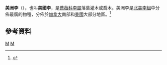 {{Multiple issues|
{{Expand language|1=en|time=2021-03-15T23:52:54+00:00}}
{{Refimprove|time=2021-03-15T23:52:54+00:00}}
}}
{{Speciesbox
| image = Prunus_americana.jpg
| display_parents = 2
| genus = Prunus
| parent = Prunus sect. Prunocerasus
| species = americana
| authority = Marsh.
| range_map = Prunus americana range map 1.png
| range_map_caption = 美洲李分佈
}}

'''美洲李'''（{{lang-xm|Prunus americana}}），也叫'''美國李'''，是[[薔薇科|薔薇科]][[李屬|李屬]]落葉灌木或喬木。美洲李是[[北美李組|北美李組]]中分佈最廣的物種，分佈於[[加拿大|加拿大]]南部和[[美國|美國]]大部分地區。<ref>{{Cite web|title=''Prunus americana'' in Flora of North America|url=http://efloras.org/florataxon.aspx?flora_id=1&taxon_id=242417055|accessdate=2021-02-22|work=eFloras.org|archive-date=2016-03-04|archive-url=https://web.archive.org/web/20160304103019/http://www.efloras.org/florataxon.aspx?flora_id=1&taxon_id=242417055|dead-url=no}}</ref>

== 參考資料 ==
<references />

{{Taxonbar}}

[[Category:李属|M]]
[[Category:北美李组|M]]